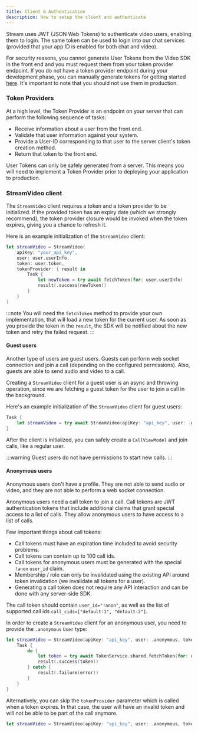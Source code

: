 ```yaml
---
title: Client & Authentication
description: How to setup the client and authenticate
---
```


Stream uses JWT (JSON Web Tokens) to authenticate video users, enabling them to login. The same token can be used to login into our chat services (provided that your app ID is enabled for both chat and video).

For security reasons, you cannot generate User Tokens from the Video SDK in the front end and you must request them from your token provider endpoint. If you do not have a token provider endpoint during your development phase, you can manually generate tokens for getting started [here](https://generator.getstream.io). It's important to note that you should not use them in production.

### Token Providers

At a high level, the Token Provider is an endpoint on your server that can perform the following sequence of tasks:

- Receive information about a user from the front end.
- Validate that user information against your system.
- Provide a User-ID corresponding to that user to the server client's token creation method.
- Return that token to the front end.

User Tokens can only be safely generated from a server. This means you will need to implement a Token Provider prior to deploying your application to production. 

### StreamVideo client

The `StreamVideo` client requires a token and a token provider to be initialized. If the provided token has an expiry date (which we strongly recommend), the token provider closure would be invoked when the token expires, giving you a chance to refresh it.

Here is an example initialization of the `StreamVideo` client:

```swift
let streamVideo = StreamVideo(
    apiKey: "your_api_key",
    user: user.userInfo,
    token: user.token,
    tokenProvider: { result in
        Task {
            let newToken = try await fetchToken(for: user.userInfo)
            result(.success(newToken))
        }
    }
)
```

:::note
You will need the `fetchToken` method to provide your own implementation, that will load a new token for the current user. As soon as you provide the token in the `result`, the SDK will be notified about the new token and retry the failed request.
:::

#### Guest users

Another type of users are guest users. Guests can perform web socket connection and join a call (depending on the configured permissions). Also, guests are able to send audio and video to a call.

Creating a `StreamVideo` client for a guest user is an async and throwing operation, since we are fetching a guest token for the user to join a call in the background. 

Here's an example initialization of the `StreamVideo` client for guest users:

```swift
Task {
    let streamVideo = try await StreamVideo(apiKey: "api_key", user: .guest("martin"))
}
```

After the client is initialized, you can safely create a `CallViewModel` and join calls, like a regular user.

:::warning
Guest users do not have permissions to start new calls.
:::

#### Anonymous users

Anonymous users don't have a profile. They are not able to send audio or video, and they are not able to perform a web socket connection.

Anonymous users need a call token to join a call. Call tokens are JWT authentication tokens that include additional claims that grant special access to a list of calls. They allow anonymous users to have access to a list of calls.

Few important things about call tokens:
- Call tokens must have an expiration time included to avoid security problems.
- Call tokens can contain up to 100 call ids.
- Call tokens for anonymous users must be generated with the special `!anon` `user_id` claim.
- Membership / role can only be invalidated using the existing API around token invalidation (we invalidate all tokens for a user).
- Generating a call token does not require any API interaction and can be done with any server-side SDK.

The call token should contain `user_id="!anon"`, as well as the list of supported call ids `call_cids=["default:1", "default:2"]`.

In order to create a `StreamVideo` client for an anonymous user, you need to provide the `.anonymous` `User` type:

```swift
let streamVideo = StreamVideo(apiKey: "api_key", user: .anonymous, token: serverSideGeneratedToken) { result in
    Task {
        do {
            let token = try await TokenService.shared.fetchToken(for: user.id)
            result(.success(token))
        } catch {
            result(.failure(error))
        }
    }
}
```

Alternatively, you can skip the `tokenProvider` parameter which is called when a token expires. In that case, the user will have an invalid token and will not be able to be part of the call anymore.

```swift
let streamVideo = StreamVideo(apiKey: "api_key", user: .anonymous, token: serverSideGeneratedToken)
```